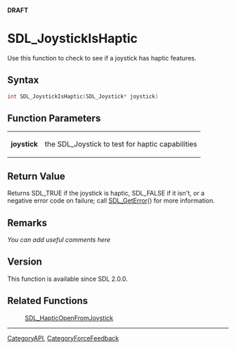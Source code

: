 <span color="red">'''DRAFT'''</span>

= SDL_JoystickIsHaptic =
Use this function to check to see if a joystick has haptic features.


== Syntax ==
<syntaxhighlight lang='c++'>
int SDL_JoystickIsHaptic(SDL_Joystick* joystick)
</syntaxhighlight>

== Function Parameters ==
{|
|'''joystick'''
|the SDL_Joystick to test for haptic capabilities
|}

== Return Value ==
Returns SDL_TRUE if the joystick is haptic, SDL_FALSE if it isn't, or a negative error code on failure; call [[SDL_GetError]]() for more information.

== Remarks ==
''You can add useful comments here''

== Version ==
This function is available since SDL 2.0.0.

== Related Functions ==
:[[SDL_HapticOpenFromJoystick]]

----
[[CategoryAPI]], [[CategoryForceFeedback]]
